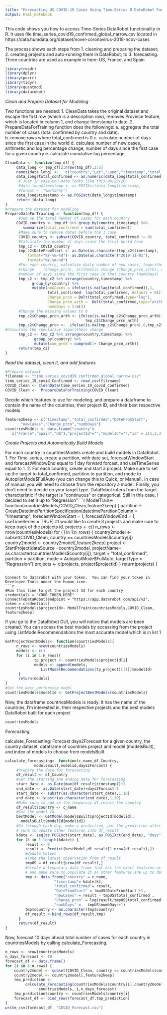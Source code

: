 ```yaml
---
title: "Forecasting US COVID-19 Cases Using Time-Series R DataRobot Functionality"
output: html_notebook
---
```


This code shows you how to access Time-Series DataRobot functionality in R.  It uses file time_series_covid19_confirmed_global_narrow.csv located in https://data.humdata.org/dataset/novel-coronavirus-2019-ncov-cases

The process shows each steps from 1. cleaning and preparing the dataset; 2. creating projects and auto-running them in DataRobot; to 3. forecasting.  Three countries are used as example in here: US, France, and Spain 


```r
library(readr)
library(dplyr)
library(purrr)
library(tidyr)
library(quantmod)
library(datarobot)
```
*Clean and Prepare Dataset for Modeling*

Two functions are needed:
    1. CleanData takes the original dataset and escape the first row (which is a description row), removes Province feature, which is located in column 1, and change timestamp to date.
    2. PrepareDataForTraining function does the followings:
         a. aggregate the total number of cases (total confirmed by country and date).  
         b. remove rows where total_confirmed is 0
         c. calculate number of days since the first case in the world
         d. calculate number of new cases, arithmetic and log percentage change, number of days since the first case for a given country
         e. calculate cumulative log percentage 
         
```r

CleanData <- function(tmp_df) {
     data_long <- tmp_df[2:nrow(tmp_df),2:6]
     names(data_long) <-   c("country","Lat","Long","timestamp","total_confirmed")
     data_long$total_confirmed <- as.numeric(data_long$total_confirmed)
      # Just in case you date looks like this 04/23/20 
      #data_long$timestamp <- as.POSIXct(data_long$timestamp,
      #format =  "%m/%d/%y")
     data_long$timestamp <- as.POSIXct(data_long$timestamp)
     return (data_long)
}
#Prepare the dataset for modeling
PrepareDataForTraining <- function(tmp_df) {
      #Sum up the total number of cases for each country
     COVID_country <- tmp_df %>% group_by(country,timestamp) %>% 
        summarize(total_confirmed = sum(total_confirmed))
      #Make sure to remove dates before the 1 case
      COVID_country <- subset(COVID_country, total_confirmed != 0)
      #Calculate the number of days since the first World Case
      tmp_c2 <- COVID_country
      tmp_c2$DateFromStart <- as.Date(as.character(tmp_c2$timestamp), 
          format="%Y-%m-%d")- as.Date(as.character("2019-11-01"), 
          format="%Y-%m-%d")
      #For each country, calculate daily number of new cases, logarithmic
      #change    (Change_prcn), arithmetic change (Change_prcn_arth), and
      #number of days since the first case in that country (numbDays)
      tmp_c2 <- tmp_c2 %>% arrange(country,timestamp) %>%
            group_by(country) %>% 
            mutate(newCases = ifelse(is.na(lag(total_confirmed)),1, 
                   total_confirmed- lag(total_confirmed, default = 0)),
                   Change_prcn = Delt(total_confirmed,type="log"),
                   Change_prcn_arth =  Delt(total_confirmed,type="arithmetic"),
                   numbDays = 1:n())
      #Change the missing values to 0
      tmp_c2$Change_prcn_arth <- ifelse(is.na(tmp_c2$Change_prcn_arth),0,
                                    tmp_c2$Change_prcn_arth)
      tmp_c2$Change_prcn <-  ifelse(is.na(tmp_c2$Change_prcn),0,tmp_c2$Change_prcn)
#Calculate the cumulative logarithmic change
      tmp_c2 <- tmp_c2 %>% arrange(country,timestamp) %>% 
             group_by(country) %>% 
             mutate(cum_prod = cumprod(1+ Change_prcn_arth))
      return(tmp_c2)
}

```
*Read the dataset, clean it, and add features*
```r
#Prepare dataset
filename <- "time_series_covid19_confirmed_global_narrow.csv"
time_series_19_covid_Confirmed <- read_csv(filename)
COVID_Clean <- CleanData(time_series_19_covid_Confirmed)
COVID_Clean <-  PrepareDataForTraining(COVID_Clean)

```


Decide which features to use for modeling, and prepare a dataframe to contain the name of the countries, their project ID, and their best respective models
```r
feature2keep <- c("timestamp","total_confirmed","DateFromStart",
       "newCases","Change_prcn","numbDays") 
countriesModels <- data.frame("country"= 
   c("France","Spain","US"),"projectId"="","modelId"="","id" = c(1,2,3))

```
*Create Projects and Automatically Build Models*

For each country in countriesModels create and build models in DataRobot.  
1.  For Time-series, create a partition, with date set, forecastWindowStart and forecastWindowEnd equal to 1 day forward forcast, and useTimeSeries equal to 1.
2.  For each country, create and start a project.  Make sure to set up the target to total_confirmed, partition to partition, and mode to AutopilotMode$FullAuto (you can change this to Quick, or Manual).  In case of manual you will need to choose from the repository a model.  Finally, you don't need to decide on your target type.  DataRobot infers from the target characteristic if the target is "continuous" or categorical.  Still in this case, I decided to set it up to "Regression"
```r
ModelTrain<- function(countriesModels,COVID_Clean,feature2keep) {
     partition <- 
    CreateDatetimePartitionSpecification(datetimePartitionColumn =
 	  "timestamp",
    forecastWindowStart = 1,
    forecastWindowEnd = 1,
    useTimeSeries = TRUE)
              #I would like to create 3 projects and make sure to keep track of the projects id.
    projects <- c()
    n_rows <- nrow(countriesModels)
    for ( i in 1:n_rows) {
        country2model <- subset(COVID_Clean, country == 
        countriesModels$country[i])
        country2model <- country2model[,feature2keep]
        project <- StartProject(dataSource =country2model, 
        projectName= as.character(countriesModels$country[i]),
                        target = "total_confirmed", 
                        partition = partition,
                        mode = AutopilotMode$FullAuto,
                        targetType = "Regression")
         projects <- c(projects, project$projectId)
      }
      return(projects)
}

```

Connect to datarobot with your token.  You can find your token in Developer Tools under the human icon.
```r
#Run this line to get the project Id for each country
credentials = "YOUR_TOKEN_HERE"
ConnectToDataRobot(endpoint = "https://app.datarobot.com/api/v2", token = credentials)
countriesModels$projectId<- ModelTrain(countriesModels,COVID_Clean,
feature2keep)

```

If you go to the DataRobot GUI, you will notice that models are been created.  You can access the best models by accessing from the project using ListModelRecommendations the most accurate model which is in list 1
```r
GetProjectBestModels<- function(countriesModels){
     n_rows <- nrow(countriesModels)
     models <- c()
     for (i in 1:n_rows){
		     tp_project <- countriesModels$projectId[i]
		     models <- append(models, 
              	ListModelRecommendations(tp_project)[[1]]$modelId)
      }
      return(models)
}
#Get the best performing model
countriesModels$modelId <- GetProjectBestModels(countriesModels)

```

Now, the dataframe countriesModels is ready.  It has the name of the countries, I'm interested in, their respective projects and the best models DataRobot built for each project

```r
countriesModels
```


*Forecasting*

calculate_Forecasting:  Forecast days2Forecast for a given country, the country dataset, dataframe of countries project and model (modelsBuilt), and index of models to choose from modelsBuilt
```r
calculate_Forecasting<- function(c_name,df_Country, 
             modelsBuilt,modelid,days2Forcast) {
     #Prepare the data for forecasting
     df_result <- df_Country
     #Get the starting and ending date for forecasting
     start_date <- as.Date(max(df_result$timestamp))+1
     end_date <- as.Date(start_date)+days2Forcast-1
     start_date <- substr(as.character(start_date),1,10)
     end_date <- substr(as.character(end_date),1,10)
     #Make sure to add in the temporary df_result the country
     df_result$country <- c_name
     #Get the model Id
     bestModel <- GetModel(modelsBuilt$projectId[modelid], 
       modelsBuilt$modelId[modelid])
     #Go through each day, make a prediction, put the prediction after making
     # sure to update other features into df_result
     kdate <- seq(as.POSIXct(start_date), as.POSIXct(end_date), "days")
     for (k in 1:length(kdate)) {
         result <- 0
         result <- Predict(bestModel,df_result[1:nrow(df_result),])
         #Update Values
         #Take the latest observation from df_result
         tmpUS = df_result[nrow(df_result),]
         #Create a temporary data frame that has the exact features as df_result
         # and make sure to populate it so other features are up to date 
         tmp <- data.frame("country" = c_name,
                      "timestamp"= kdate[k],
                      "total_confirmed"= result,
                      "DateFromStart" = tmpUS$DateFromStart +1,  
                      "newCases" = result - tmpUS$total_confirmed , 
                      "Change_prcn" = log(result/tmpUS$total_confirmed),
                      "numbDays" =   tmpUS$numbDays+1)
         tmp$country <- as.character(tmp$country)
         df_result <-bind_rows(df_result,tmp)
      }
      return(df_result)
}

```


Now, forecast 10 days ahead total number of cases for each country in countriesModels by calling calculate_Forecasting.  
```r
n_rows <- nrow(countriesModels)
n_days_forecast <- 10
forecast_df <- data.frame()
for (i in 1:n_rows) {
    country2model <- subset(COVID_Clean, country == countriesModels$country[i])
    country2model <- country2model[,feature2keep]
    tmp_prediction <-  
         calculate_Forecasting(countriesModels$country[i],country2model, 
               countriesModels, i,n_days_forecast)
    tmp_prediction$country <- countriesModels$country[i]
    forecast_df <- bind_rows(forecast_df,tmp_prediction)
}
write_csv(forecast_df, "COVID_Forecast.csv")
```

